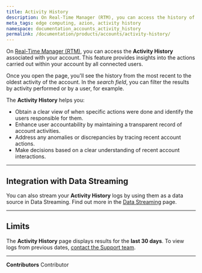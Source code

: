 ```yaml
---
title: Activity History
description: On Real-Time Manager (RTM), you can access the history of all activities performed on the account and by all the users connected to the main account.
meta_tags: edge computing, azion, activity history
namespace: documentation_accounts_activity_history
permalink: /documentation/products/accounts/activity-history/
---
```


On [Real-Time Manager (RTM)](https://console.azion.com/), you can access the **Activity History** associated with your account. This feature provides insights into the actions carried out within your account by all connected users.

Once you open the page, you'll see the history from the most recent to the oldest activity of the account. In the *search field*, you can filter the results by activity performed or by a user, for example.

The **Activity History** helps you:

- Obtain a clear view of when specific actions were done and identify the users responsible for them.
- Enhance user accountability by maintaining a transparent record of account activities.
- Address any anomalies or discrepancies by tracing recent account actions.
- Make decisions based on a clear understanding of recent account interactions.

---

## Integration with Data Streaming

You can also stream your **Activity History** logs by using them as a data source in Data Streaming. Find out more in the [Data Streaming](/en/documentation/products/observe/data-streaming/#activity-history) page.

---

## Limits

The **Activity History** page displays results for the **last 30 days**. To view logs from previous dates, [contact the Support team](https://www.azion.com/en/support/).




---


**Contributors** <ContributorList>Contributor</ContributorList>
